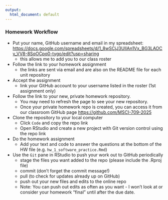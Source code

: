 ```yaml
---
output:
  html_document: default
---
```


### Homework Workflow


- Put your name, GitHub username and email in my spreadsheet: <https://docs.google.com/spreadsheets/d/1_8wSCjJ3UlIAn1Vx_BG3LAOCv_VV8-8SqOCpq0-tygo/edit?usp=sharing>
    - this allows me to add you to our class roster
- Follow the link to your homework assignment
    - the links are sent via email and are also on the README file for each unit repository
- Accept the assignment
    - link your GitHub account to your username listed in the roster (1st assignment only)
-	Follow the link to your new, private homework repository. 
    - You may need to refresh the page to see your new repository.
    -	Once your private homework repo is created, you can access it from our classroom GitHub page <https://github.com/MSCI-709-2025>
-	Clone the repository to your local computer 
    -	Click `Code` and copy the repo link
    -	Open RStudio and create a new project with Git version control using the repo link
-	Do the homework assignment
    -	Add your text and code to answer the questions at the bottom of the HW file (e.g. `hw_1_software_practice.Rmd`)
-	Use the `Git` pane in RStudio to push your work out to GitHub periodically 
    -	stage the files you want added to the repo (please include the .Rproj file)
    -	commit (don’t forget the commit message!)
    -	pull (to check for updates already up on GitHub)
    -	push out your new files and edits to the online repo 
    -	Note: You can push out edits as often as you want - I won't look at or consider your homework "final" until after the due date.



